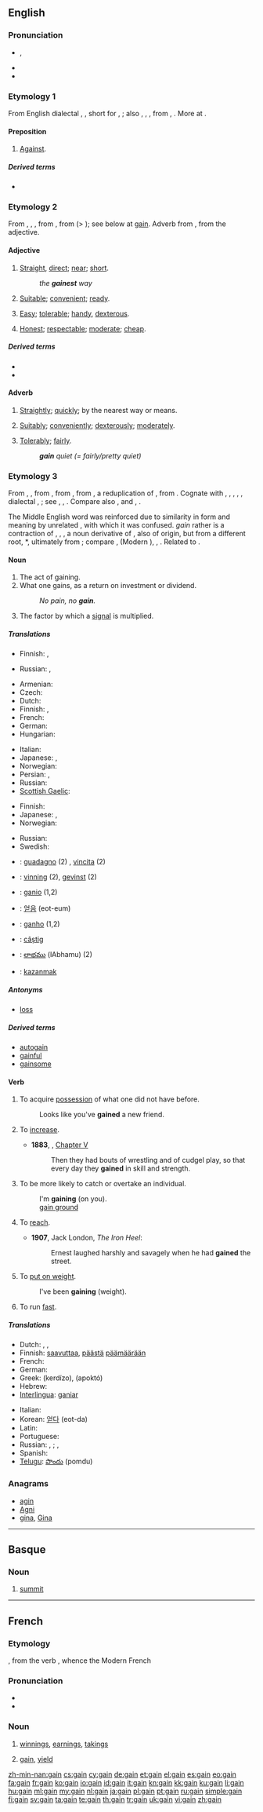 ==English==

===Pronunciation===
* {{IPA|/ɡeɪn/}}, {{SAMPA|/geIn/}}
* {{audio|en-us-gain.ogg|Audio (US)}}
* {{rhymes|eɪn}}

===Etymology 1===
From English dialectal {{term|gen}}, {{term|gin}}, short for {{term|again}}, {{term|agen||against}}; also {{etyl|enm}} {{term|gayn|lang=enm}}, {{term|gein|lang=enm}}, {{term|ȝæn||against|sc=Latinx|lang=enm}}, from {{etyl|ang}} {{term|gean|gēan|lang=ang}}, {{term|gegn|geġn|against|lang=ang}}. More at {{l|en|against}}.

====Preposition====
{{en-prep}}

# {{obsolete}} [[against|Against]].

=====Derived terms=====
* {{l|en|gainful}}

===Etymology 2===
From {{etyl|enm}} {{term|gayn|lang=enm}}, {{term|gein|lang=enm}}, {{term|geyn||straight, direct, short, fit, good|lang=enm}}, from {{etyl|non}} {{term|gegn||straight, direct, short, ready, serviceable, kindly|lang=non}}, from {{term|gegn||pos=adverb|opposite, against|lang=non}} (> {{term|gagna||to go against, meet, suit, be meet|lang=non}}); see below at [[gain#Etymology_3|gain]]. Adverb from {{etyl|enm}} {{term|gayne||fitly, quickly|lang=enm}}, from the adjective.

====Adjective====
{{en-adj}}

# {{obsolete}} [[straight|Straight]], [[direct]]; [[near]]; [[short]].
#: ''the '''gainest''' way ''
# {{obsolete}} [[suitable|Suitable]]; [[convenient]]; [[ready]].
# {{dialectal}} [[easy|Easy]]; [[tolerable]]; [[handy]], [[dexterous]].
# {{dialectal}} [[honest|Honest]]; [[respectable]]; [[moderate]]; [[cheap]].

=====Derived terms=====
* {{l|en|gainly}}
* {{l|en|gainsome}}

====Adverb====
{{en-adv}}

# {{obsolete}} [[straightly|Straightly]]; [[quickly]]; by the nearest way or means.
# {{dialectal}} [[suitably|Suitably]]; [[conveniently]]; [[dexterously]]; [[moderately]].
# {{dialectal}} [[tolerably|Tolerably]]; [[fairly]].
#: '''''gain''' quiet (= fairly/pretty quiet)''

===Etymology 3===
From {{etyl|enm}} {{term|gain|lang=enm}}, {{term|gein||profit, advantage|lang=enm}}, from {{etyl|non}} {{term|gagn||benefit, advantage, use|lang=non}}, from {{proto|Germanic|gagnan||gaganan|gain, profit", literally "return|lang=en}}, from {{proto|Germanic|gagana|back, against, in return|lang=en}}, a reduplication of {{proto|Germanic|ga-|with, together|lang=en}}, from {{proto|Indo-European|kom|next to, at, with, along|lang=en}}. Cognate with {{etyl|is|-}} {{term|gagn||gain, advantage, use|lang=is}}, {{etyl|sv|-}} {{term|gagn||benefit, profit|lang=sv}}, {{etyl|da|-}} {{term|gavn||gain, profit, success|lang=da}}, {{etyl|got|-}} {{term|𐌲𐌰𐌲𐌴𐌹𐌲𐌰𐌽||tr=gageigan|to gain, profit|lang=got}}, {{etyl|non|-}} {{term|gegn||ready|lang=non}}, {{etyl|sv|-}} dialectal {{term|gen||useful, noteful|lang=sv}}, {{etyl|la|-}} {{term|cum||with|lang=la}}; see {{l|en|gain-}}, {{l|en|again}}, {{l|en|against}}. Compare also {{etyl|enm|-}} {{term|gainen||to be of use, profit, avail|lang=enm}}, {{etyl|is|-}} and {{etyl|sv|-}} {{term|gagna||to avail, help|lang=is|lang=sv}}, {{etyl|da|-}} {{term|gavne||to benefit|lang=da}}.

The Middle English word was reinforced due to similarity in form and meaning by unrelated {{etyl|frm|-}} {{term|gain||advancement, cultivation|lang=frm}}, with which it was confused. {{etyl|frm|-}} ''gain'' rather is a contraction of {{etyl|fro|-}} {{term|gaaing|lang=fro}}, {{term|gaaigne|lang=fro}}, {{term|gaigne|lang=fro}}, a noun derivative of {{term|gaaignier||to till, earn, win|lang=fro}}, also of {{etyl|gem}} origin, but from a different root, {{etyl|frk|-}} *{{term||waidanōnan|to pasture, graze, hunt for food|lang=frk}}, ultimately from {{proto|Germanic|waiþiz||waiþī||waiþō||waiþijō|pasture, field, hunting ground|lang=en}}; compare {{etyl|goh|-}} {{term|weidon|weidōn|lang=goh}}, {{term|weidanon|weidanōn|to hunt, forage for food|lang=goh}} (Modern {{etyl|de|-}} {{term|Weide||pasture|lang=de}}), {{etyl|non|-}} {{term|veiða||to catch, hunt|lang=non}}, {{etyl|ang|-}} {{term|wæþan|wǣþan|to hunt, chase, pursue|lang=ang}}. Related to {{l|en|wide}}.

====Noun====
{{en-noun}}

# The act of gaining.
# What one gains, as a return on investment or dividend.
#: ''No pain, no '''gain'''.''
# {{electronics}} The factor by which a [[signal]] is multiplied.

=====Translations=====
{{trans-top|act of gaining}}
* Finnish: {{t-|fi|voittaminen}}, {{t+|fi|voitto}}
{{trans-mid}}
* Russian: {{t|ru|получение|n|tr=polučénije}}, {{t+|ru|приобретение|n|tr=priobreténije}}
{{trans-bottom}}

{{trans-top|what one gains (profit)}}
* Armenian: {{t-|hy|վաստակ|tr=vastak}}
* Czech: {{t-|cs|zisk|m}}
* Dutch: {{t+|nl|winst|f}}
* Finnish: {{t+|fi|voitto}}, {{t+|fi|hyöty}}
* French: {{t+|fr|gain|m}}
* German: {{t+|de|Gewinn|m}}
* Hungarian: {{t+|hu|haszon}}
{{trans-mid}}
* Italian: {{t|it|lucro|m}}
* Japanese: {{t-|ja|進展|tr=shinten}}, {{t-|ja|進歩|tr=shinpo}}
* Norwegian: {{t|no|utbytte|n}}
* Persian: {{t+|fa|سود|tr=sud|xs=Persian}}, {{t-|fa|بهره|tr=bahra|xs=Persian}}
* Russian: {{t+|ru|прибыль|f|tr=príbyl'}}
* [[Scottish Gaelic]]: {{t|gd|prothaid|f}}
{{trans-bottom}}

{{trans-top|factor by which signal is multiplied}}
* Finnish: {{t-|fi|vahvistus}}
* Japanese: {{t|ja|利得|tr=ritoku}}, {{t-|ja|増幅率|tr=zōfuku-ritsu}}
* Norwegian: {{t|no|forsterkning|m+f}}
{{trans-mid}}
* Russian: {{t|ru|усиление|n|tr=usilénije}}
* Swedish: {{t|sv|förstärkning}}
{{trans-bottom}}

{{checktrans-top}}
<!--added {{ttbc}}s here.-->
* {{ttbc|it}}: [[guadagno]] (2) {{m}}, [[vincita]] {{f}} (2)
* {{ttbc|no}}: [[vinning]] {{m}} (2), [[gevinst]] {{m}} (2)
* {{ttbc|ia}}: [[ganio]] (1,2)
* {{ttbc|ko}}: [[얻음]] (eot-eum)
* {{ttbc|pt}}: [[ganho]] {{m}} (1,2)
* {{ttbc|ro}}: [[câștig]] {{n}}
* {{ttbc|te}}: [[లాభము]] (lAbhamu) (2)
* {{ttbc|tr}}: [[kazanmak]]
{{trans-bottom}}

=====Antonyms=====
* [[loss]]

=====Derived terms=====
* [[autogain]]
* [[gainful]]
* [[gainsome]]

====Verb====
{{en-verb}}

# {{transitive}} To acquire [[possession]] of what one did not have before.
#: Looks like you've '''gained''' a new friend.
# {{transitive}} To [[increase]].
#* '''1883''', {{w|Howard Pyle}}, ''{{w|The Merry Adventures of Robin Hood}}'' [[s:The Merry Adventures of Robin Hood/Chapter V|Chapter V]]
#*:Then they had bouts of wrestling and of cudgel play, so that every day they '''gained''' in skill and strength. 
# {{intransitive}} To be more likely to catch or overtake an individual.
#: I'm '''gaining''' (on you).
#: [[gain ground]]
# {{transitive}} To [[reach]].
#* '''1907''', Jack London, ''The Iron Heel'':
#*: Ernest laughed harshly and savagely when he had '''gained''' the street.
# {{intransitive}} To [[put on weight]].
#: I've been '''gaining''' (weight).
# {{context|of a clock or watch}} To run [[fast]].

=====Translations=====
{{trans-top| acquire }}
* Dutch: {{t+|nl|verkrijgen}}, {{t+|nl|winnen}}, {{t+|nl|bekomen}}
* Finnish: [[saavuttaa]], [[päästä]] [[päämäärä]]än
* French: {{t|fr|gagner}}
* German: {{t+|de|gewinnen}}
* Greek: {{t+|el|κερδίζω}} (kerdízo), {{t+|el|αποκτώ}} (apoktó)
* Hebrew: {{t+|he|קיבל}}
* [[Interlingua]]: [[ganiar]]
{{trans-mid}}
* Italian: {{t+|it|guadagnare}}
* Korean: [[얻다]] (eot-da)
* Latin: {{t|la|teneo}}
* Portuguese: {{t+|pt|ganhar}}
* Russian: {{t+|ru|получать|tr=polučát'}} {{impf}}, {{t|ru|получить|tr=polučít'}} {{pf.}}; {{t+|ru|приобретать|tr=priobretát'}}, {{t|ru|приобрести|tr=priobrestí}}
* Spanish: {{t+|es|ganar}}
* [[Telugu]]: [[పొందు]] (pomdu)
{{trans-bottom}}

===Anagrams===
* [[agin#English|agin]]
* [[Agni#English|Agni]]
* [[gina#English|gina]], [[Gina#English|Gina]]

----

==Basque==

===Noun===
{{infl|eu|noun}}

# [[summit]]

----

==French==

===Etymology===
{{etyl|fro|fr}} {{term|gaaing|lang=fro}}, from the verb {{term|gaaingnier|lang=fro}}, whence the Modern French {{term|gagner|lang=fr}}

===Pronunciation===
* {{IPA|/ɡɛ̃/|lang=fr}}
* {{audio|Fr-gain.ogg|Audio}}

===Noun===
{{fr-noun|m}}

# {{context|usually in plural}} [[winnings]], [[earnings]], [[takings]]
# {{finance|lang=fr}} [[#English|gain]], [[yield]]

[[zh-min-nan:gain]]
[[cs:gain]]
[[cy:gain]]
[[de:gain]]
[[et:gain]]
[[el:gain]]
[[es:gain]]
[[eo:gain]]
[[fa:gain]]
[[fr:gain]]
[[ko:gain]]
[[io:gain]]
[[id:gain]]
[[it:gain]]
[[kn:gain]]
[[kk:gain]]
[[ku:gain]]
[[li:gain]]
[[hu:gain]]
[[ml:gain]]
[[my:gain]]
[[nl:gain]]
[[ja:gain]]
[[pl:gain]]
[[pt:gain]]
[[ru:gain]]
[[simple:gain]]
[[fi:gain]]
[[sv:gain]]
[[ta:gain]]
[[te:gain]]
[[th:gain]]
[[tr:gain]]
[[uk:gain]]
[[vi:gain]]
[[zh:gain]]